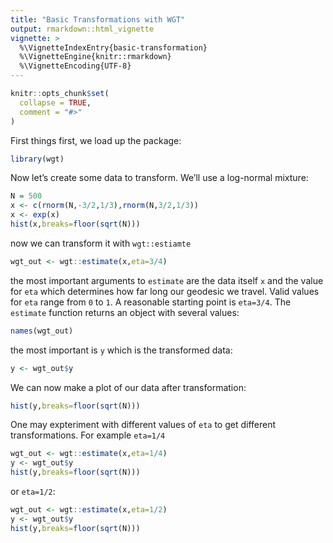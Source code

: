 ```yaml
---
title: "Basic Transformations with WGT"
output: rmarkdown::html_vignette
vignette: >
  %\VignetteIndexEntry{basic-transformation}
  %\VignetteEngine{knitr::rmarkdown}
  %\VignetteEncoding{UTF-8}
---
```


```r
knitr::opts_chunk$set(
  collapse = TRUE,
  comment = "#>"
)
```

First things first, we load up the package:

```r
library(wgt)
```

Now let's create some data to transform. We'll use a log-normal mixture: 

```r
N = 500
x <- c(rnorm(N,-3/2,1/3),rnorm(N,3/2,1/3))
x <- exp(x)
hist(x,breaks=floor(sqrt(N)))
```

now we can transform it with `wgt::estiamte`

```r
wgt_out <- wgt::estimate(x,eta=3/4)
```

the most important arguments to `estimate` are the data itself `x` and the value for `eta` which determines how far long our geodesic we travel. Valid values for `eta` range from `0` to `1`. A reasonable starting point is `eta=3/4`. The `estimate` function returns an object with several values:

```r
names(wgt_out)
```

the most important is `y` which is the transformed data:

```r
y <- wgt_out$y
```

We can now make a plot of our data after transformation: 

```r
hist(y,breaks=floor(sqrt(N)))
```

One may expteriment with different values of `eta` to get different transformations. For example `eta=1/4`

```r
wgt_out <- wgt::estimate(x,eta=1/4)
y <- wgt_out$y
hist(y,breaks=floor(sqrt(N)))
```

or `eta=1/2`:

```r
wgt_out <- wgt::estimate(x,eta=1/2)
y <- wgt_out$y
hist(y,breaks=floor(sqrt(N)))
```